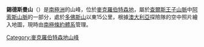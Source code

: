 {{coord|70|9|S|65|26|E|display=title}}

'''錫德斯曼山'''（{{lang-en|Mount Seedsman}}）是[[南極洲|南極洲]]的山峰，位於[[麥克羅伯特森地|麥克羅伯特森地]]，屬於[[查爾斯王子山脈|查爾斯王子山脈]]中[[阿索斯山脈|阿索斯山脈]]的一部分，處於[[多佛斯山|多佛斯山]]以東15公里，根據[[澳大利亞|澳大利亞]]探險隊的空中照片繪入地圖，現時由[[南極條約體系|南極條約體系]]管理。

{{DEFAULTSORT:Mount Seedsman}}
[[Category:麥克羅伯特森地山峰|Category:麥克羅伯特森地山峰]]


{{MacRobertsonLand-geo-stub}}